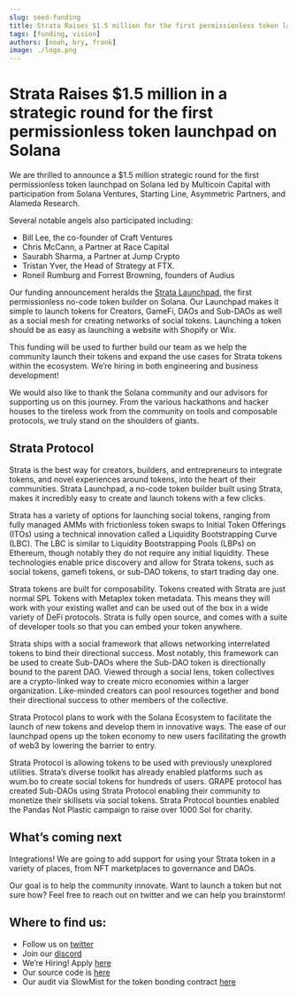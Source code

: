 ```yaml
---
slug: seed-funding
title: Strata Raises $1.5 million for the first permissionless token launchpad on Solana
tags: [funding, vision]
authors: [noah, bry, frank]
image: ./logo.png
---
```


# Strata Raises $1.5 million in a strategic round for the first permissionless token launchpad on Solana

We are thrilled to announce a $1.5 million strategic round for the first permissionless token launchpad on Solana led by Multicoin Capital with participation from Solana Ventures, Starting Line, Asymmetric Partners, and Alameda Research.
 
Several notable angels also participated including:

 * Bill Lee, the co-founder of Craft Ventures
 * Chris McCann, a Partner at Race Capital
 * Saurabh Sharma, a Partner at Jump Crypto
 * Tristan Yver, the Head of Strategy at FTX.
 * Roneil Rumburg and Forrest Browning, founders of Audius

Our funding announcement heralds the [Strata Launchpad](https://app.strataprotocol.com), the first permissionless no-code token builder on Solana. Our Launchpad makes it simple to launch tokens for Creators, GameFi, DAOs and Sub-DAOs as well as a social mesh for creating networks of social tokens. Launching a token should be as easy as launching a website with Shopify or Wix. 

This funding will be used to further build our team as we help the community launch their tokens and expand the use cases for Strata tokens within the ecosystem. We’re hiring in both engineering and business development!

We would also like to thank the Solana community and our advisors for supporting us on this journey.  From the various hackathons and hacker houses to the tireless work from the community on tools and composable protocols, we truly stand on the shoulders of giants.

## Strata Protocol

Strata is the best way for creators, builders, and entrepreneurs to integrate tokens, and novel experiences around tokens, into the heart of their communities. Strata Launchpad, a no-code token builder built using Strata, makes it incredibly easy to create and launch tokens with a few clicks.

Strata has a variety of options for launching social tokens, ranging from fully managed AMMs with frictionless token swaps to Initial Token Offerings (ITOs) using a technical innovation called a Liquidity Bootstrapping Curve (LBC). The LBC is similar to Liquidity Bootstrapping Pools (LBPs) on Ethereum, though notably they do not require any initial liquidity. These technologies enable price discovery and allow for Strata tokens, such as social tokens, gamefi tokens, or sub-DAO tokens, to start trading day one. 

Strata tokens are built for composability. Tokens created with Strata are just normal SPL Tokens with Metaplex token metadata. This means they will work with your existing wallet and can be used out of the box in a wide variety of DeFi protocols. Strata is fully open source, and comes with a suite of developer tools so that you can embed your token anywhere.

Strata ships with a social framework that allows networking interrelated tokens to bind their directional success. Most notably, this framework can be used to create Sub-DAOs where the Sub-DAO token is directionally bound to the parent DAO. Viewed through a social lens, token collectives are a crypto-linked way to create micro economies within a larger organization. Like-minded creators can pool resources together and bond their directional success to other members of the collective.
 
Strata Protocol plans to work with the Solana Ecosystem to facilitate the launch of new tokens and develop them in innovative ways. The ease of our launchpad opens up the token economy to new users facilitating the growth of web3 by lowering the barrier to entry.

Strata Protocol is allowing tokens to be used with previously unexplored utilities. Strata’s diverse toolkit has already enabled platforms such as wum.bo to create social tokens for hundreds of users. GRAPE protocol has created Sub-DAOs using Strata Protocol enabling their community to monetize their skillsets via social tokens. Strata Protocol bounties enabled the Pandas Not Plastic campaign to raise over 1000 Sol for charity. 

## What’s coming next

Integrations! We are going to add support for using your Strata token in a variety of places, from NFT marketplaces to governance and DAOs. 
 
Our goal is to help the community innovate. Want to launch a token but not sure how? Feel free to reach out on twitter and we can help you brainstorm!


## Where to find us:

  * Follow us on [twitter](https://twitter.com/StrataProtocol)
  * Join our [discord](https://discord.gg/XQhCFg77WM)
  * We’re Hiring! Apply [here](https://forms.monday.com/forms/9016285334ffbfb43663341a0da9c2ce?r=use1)
  * Our source code is [here](https://github.com/StrataFoundation/strata)
  * Our audit via SlowMist for the token bonding contract [here](https://www.slowmist.com/en/security-audit-certificate.html?id=94c3d08b11294b00c81e5e0e1799a89ae66d74f16a3026af5e87168df1c835cd)
